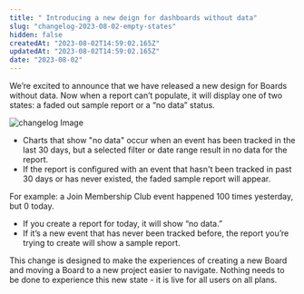 ```yaml
---
title: " Introducing a new deign for dashboards without data"
slug: "changelog-2023-08-02-empty-states"
hidden: false
createdAt: "2023-08-02T14:59:02.165Z"
updatedAt: "2023-08-02T14:59:02.165Z"
date: "2023-08-02"
---
```

We’re excited to announce that we have released a new design for Boards without data. Now when a report can’t populate, it will display one of two states: a faded out sample report or a “no data” status. 

![changelog Image](/changelog/empty-states-screenshot.png)

- Charts that show "no data" occur when an event has been tracked in the last 30 days, but a selected filter or date range result in no data for the report.
- If the report is configured with an event that hasn't been tracked in past 30 days or has never existed, the faded sample report will appear.

For example: a Join Membership Club event happened 100 times yesterday, but 0 today. 

- If you create a report for today, it will show “no data.”
- If it’s a new event that has never been tracked before, the report you’re trying to create will show a sample report.

This change is designed to make the experiences of creating a new Board and moving a Board to a new project easier to navigate. Nothing needs to be done to experience this new state - it is live for all users on all plans.

